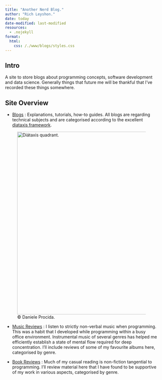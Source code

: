 ```yaml
---
title: "Another Nerd Blog."
author: "Rich Leyshon."
date: today
date-modified: last-modified
resources:
  - .nojekyll
format:
  html:
    css: /./www/blogs/styles.css
---
```


## Intro

A site to store blogs about programming concepts, software development and data
science. Generally things that future me will be thankful that I've recorded
these things somewhere. 


## Site Overview

* [Blogs](blogs/index.qmd) : Explanations, tutorials, how-to guides. All blogs
are regarding technical subjects and are categorised according to the excellent
[diataxis framework](https://diataxis.fr/).

<figure class=center-for-index>
  <img alt="Diátaxis quadrant." src="https://diataxis.fr/_images/diataxis.png" style="width:600px"/>  
  <figcaption class=center-for-index>© Daniele Procida.</figcaption> 
</figure>


* [Music Reviews](music-reviews/index.qmd) : I listen to strictly non-verbal
music when programming. This was a habit that I developed while programming
within a busy office environment. Instrumental music of several genres has
helped me efficiently establish a state of mental flow required for deep
concentration. I'll include reviews of some of my favourite albums here,
categorised by genre.

* [Book Reviews](book-reviews/index.qmd) : Much of my casual reading is
non-fiction tangential to programming. I'll review material here that I have
found to be supportive of my work in various aspects, categorised by genre.
